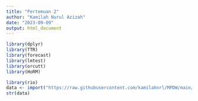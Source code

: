 ```yaml
---
title: "Pertemuan 2"
author: "Kamilah Nurul Azizah"
date: "2023-09-09"
output: html_document
---
```


```r
library(dplyr)
library(TTR)
library(forecast)
library(lmtest)
library(orcutt)
library(HoRM)
```

```r
library(rio)
data <- import("https://raw.githubusercontent.com/kamilahnrl/MPDW/main/Pertemuan%202/data%202.csv")
str(data)
```

```r

```


